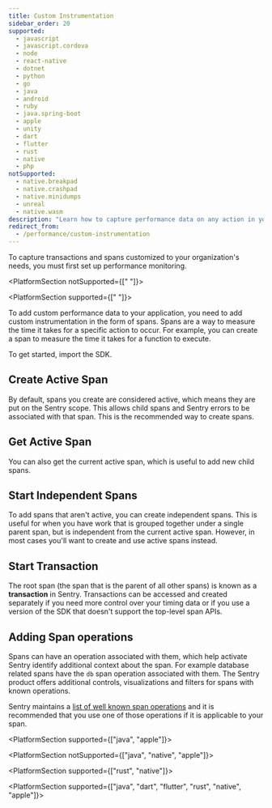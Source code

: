 ```yaml
---
title: Custom Instrumentation
sidebar_order: 20
supported:
  - javascript
  - javascript.cordova
  - node
  - react-native
  - dotnet
  - python
  - go
  - java
  - android
  - ruby
  - java.spring-boot
  - apple
  - unity
  - dart
  - flutter
  - rust
  - native
  - php
notSupported:
  - native.breakpad
  - native.crashpad
  - native.minidumps
  - unreal
  - native.wasm
description: "Learn how to capture performance data on any action in your app."
redirect_from:
  - /performance/custom-instrumentation
---
```


<Note>

To capture transactions and spans customized to your organization's needs, you must first <PlatformLink to="/performance/">set up performance monitoring.</PlatformLink>

</Note>

<PlatformSection notSupported={[" "]}>

<PlatformContent includePath="performance/enable-manual-instrumentation" />

<PlatformContent includePath="performance/add-spans-example" />

</PlatformSection>

<PlatformSection supported={[" "]}>

To add custom performance data to your application, you need to add custom instrumentation in the form of spans. Spans are a way to measure the time it takes for a specific action to occur. For example, you can create a span to measure the time it takes for a function to execute.

To get started, import the SDK.

<PlatformContent includePath="enriching-events/import" />

<PlatformContent includePath="performance/span-api-version" />

## Create Active Span

By default, spans you create are considered active, which means they are put on the Sentry scope. This allows child spans and Sentry errors to be associated with that span. This is the recommended way to create spans.

<PlatformContent includePath="performance/add-active-span" />

## Get Active Span

You can also get the current active span, which is useful to add new child spans.

<PlatformContent includePath="performance/get-span" />

## Start Independent Spans

To add spans that aren't active, you can create independent spans. This is useful for when you have work that is grouped together under a single parent span, but is independent from the current active span. However, in most cases you'll want to create and use active spans instead.

<PlatformContent includePath="performance/add-independent-span" />

## Start Transaction

The root span (the span that is the parent of all other spans) is known as a **transaction** in Sentry. Transactions can be accessed and created separately if you need more control over your timing data or if you use a version of the SDK that doesn't support the top-level span APIs.

<PlatformContent includePath="performance/enable-manual-instrumentation" />

<PlatformContent includePath="performance/add-spans-example" />

## Adding Span operations

Spans can have an operation associated with them, which help activate Sentry identify additional context about the span. For example database related spans have the `db` span operation associated with them. The Sentry product offers additional controls, visualizations and filters for spans with known operations.

Sentry maintains a [list of well known span operations](https://develop.sentry.dev/sdk/performance/span-operations/#list-of-operations) and it is recommended that you use one of those operations if it is applicable to your span.

<PlatformContent includePath="performance/span-operations" />

</PlatformSection>

<PlatformSection supported={["java", "apple"]}>

<PlatformContent includePath="performance/create-transaction-bound-to-scope" />

</PlatformSection>

<PlatformSection notSupported={["java", "native", "apple"]}>

<PlatformContent includePath="performance/retrieve-transaction" />

</PlatformSection>

<PlatformSection supported={["rust", "native"]}>

<PlatformContent includePath="performance/concurrency" />

</PlatformSection>

<PlatformSection supported={["java", "dart", "flutter", "rust", "native", "apple"]}>

<PlatformContent includePath="performance/connect-errors-spans" />

</PlatformSection>
